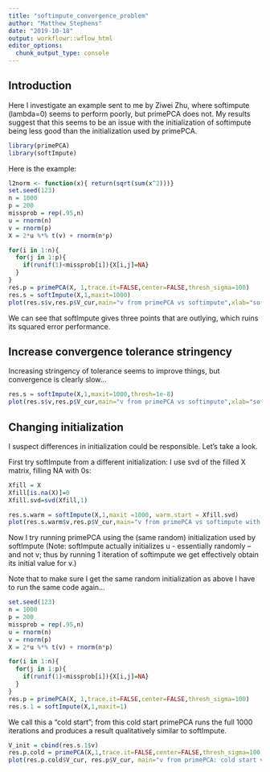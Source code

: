 ```yaml
---
title: "softimpute_convergence_problem"
author: "Matthew Stephens"
date: "2019-10-18"
output: workflowr::wflow_html
editor_options:
  chunk_output_type: console
---
```


## Introduction

Here I investigate an example sent to me by Ziwei Zhu, where softimpute (lambda=0)
seems to perform poorly, but primePCA does not. My results suggest that this
seems to be an issue with the initialization of softimpute being less good
than the initialization used by primePCA.


```r
library(primePCA)
library(softImpute)
```

Here is the example:
```r
l2norm <- function(x){ return(sqrt(sum(x^2)))}
set.seed(123)
n = 1000
p = 200
missprob = rep(.95,n)
u = rnorm(n)
v = rnorm(p)
X = 2*u %*% t(v) + rnorm(n*p)

for(i in 1:n){
  for(j in 1:p){
    if(runif(1)<missprob[i]){X[i,j]=NA}
  }
}
res.p = primePCA(X, 1,trace.it=FALSE,center=FALSE,thresh_sigma=100)
res.s = softImpute(X,1,maxit=1000)
plot(res.s$v,res.p$V_cur,main="v from primePCA vs softimpute",xlab="softimpute",ylab="primePCA")
```

We can see that softImpute gives three points that are outlying, which ruins its squared
error performance.

## Increase convergence tolerance stringency

Increasing stringency of tolerance seems to improve things, but convergence is clearly slow...
```r
res.s = softImpute(X,1,maxit=1000,thresh=1e-8)
plot(res.s$v,res.p$V_cur,main="v from primePCA vs softimpute",xlab="softimpute",ylab="primePCA")
```

## Changing initialization

I suspect differences in initialization could be responsible. Let's take a look.

First try softImpute from a different initialization: I use svd of the filled X matrix, filling NA with 0s:
```r
Xfill = X
Xfill[is.na(X)]=0
Xfill.svd=svd(Xfill,1)

res.s.warm = softImpute(X,1,maxit =1000, warm.start = Xfill.svd)
plot(res.s.warm$v,res.p$V_cur,main="v from primePCA vs softimpute with svd-initialization",xlab="softimpute (svd init)",ylab="primePCA")
```

Now I try running primePCA using the (same random) 
initialization used by softImpute (Note: softImpute actually
initializes u - essentially randomly -- and not v; thus by running 1 iteration of softimpute 
we get effectively obtain  its initial value for v.) 

Note that to make sure I get the same random initialization as 
above I have to run the same code again...
```r
set.seed(123)
n = 1000
p = 200
missprob = rep(.95,n)
u = rnorm(n)
v = rnorm(p)
X = 2*u %*% t(v) + rnorm(n*p)

for(i in 1:n){
  for(j in 1:p){
    if(runif(1)<missprob[i]){X[i,j]=NA}
  }
}
res.p = primePCA(X, 1,trace.it=FALSE,center=FALSE,thresh_sigma=100)
res.s.1 = softImpute(X,1,maxit=1)
```


We call this a "cold start"; from this cold start primePCA runs the full 1000 iterations
and produces a result qualitatively similar to  softImpute.
```r
V_init = cbind(res.s.1$v)
res.p.cold = primePCA(X,1,trace.it=FALSE,center=FALSE,thresh_sigma=100,V_init = V_init) # runs the full 1000 iterations
plot(res.p.cold$V_cur, res.p$V_cur, main="v from primePCA: cold start vs regular",xlab="primePCA (cold start)",ylab="primePCA (default)")
```




